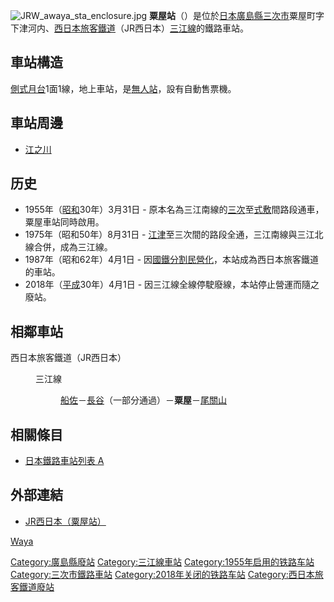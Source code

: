 {{unreferenced|time=2019-03-05T09:58:47+00:00}}
{{noteTA
|T=zh-tw:粟屋車站;zh-hk:粟屋站;zh-cn:粟屋站;
|1=zh-tw:粟屋車站;zh-hk:粟屋站;zh-cn:粟屋站;
}}
{{日本車站資訊
|公司色 = #ccc
|文字色 = 
|站名 = 粟屋站
|圖片 = JRW awaya sta.jpg
|pxl = 
|圖片說明 = 粟屋車站的入口
|日文原名 = 粟屋
|平假名 = あわや
|羅馬拼音 = Awaya
|副站名=[[曾我兄弟|曾我兄弟]]
|前一站 = [[長谷站_(廣島縣)|長谷]]
|前一站距離 = 2.5
|後一站距離 = 3.0
|後一站 = [[尾關山車站|尾關山]]
|電報略號 = アワ
|所屬公司 = [[西日本旅客鐵道|西日本旅客鐵道]]（JR西日本）
|所屬路線 = {{JR西路線記號|S|F}} [[三江線|三江線]]
|距離 = 103.1
|起點站 =  [[江津站_(島根縣)|江津]]
|所在地 = [[廣島縣|廣島縣]][[三次市|三次市]]粟屋町字下津河內3598
|車站構造 = 地面車站
|月台配置 = 1面1線
|啟用年月日 = 1955年（[[昭和|昭和]]30年）3月31日
|廢站年月日 = 2018年（[[平成|平成]]30年）4月1日
|乘客人數 = 
|上下車人次 = 
|統計年度 = 
|轉車 = 
|備註 = [[無人站|無人站]]
|全寬備註 = *在1950年正式成為車站
}}
[[File:JRW_awaya_sta_enclosure.jpg|thumb]]
'''粟屋站'''（{{jpn|j=粟屋駅|hg=あわやえき|rm=Awaya eki|f=y}}）是位於[[日本|日本]][[廣島縣|廣島縣]][[三次市|三次市]]粟屋町字下津河内、[[西日本旅客鐵道|西日本旅客鐵道]]（JR西日本）[[三江線|三江線]]的鐵路車站。

==車站構造==
[[側式月台|側式月台]]1面1線，地上車站，是[[無人站|無人站]]，設有自動售票機。

==車站周邊==
*[[江之川|江之川]]

==历史==
*1955年（[[昭和|昭和]]30年）3月31日 - 原本名為三江南線的[[三次站|三次]]至[[式敷站|式敷]]間路段通車，粟屋車站同時啟用。
*1975年（昭和50年）8月31日 - [[江津車站_(日本)|江津]]至三次間的路段全通，三江南線與三江北線合併，成為三江線。
*1987年（昭和62年）4月1日 - 因[[國鐵分割民營化|國鐵分割民營化]]，本站成為西日本旅客鐵道的車站。
*2018年（[[平成|平成]]30年）4月1日 - 因三江線全線停駛廢線，本站停止營運而隨之廢站。
== 相鄰車站 ==
; 西日本旅客鐵道（JR西日本）
: {{JR西路線記號|S|F}} 三江線
:: [[船佐站|船佐]]－[[長谷站_(廣島縣)|長谷]]（一部分通過）－'''粟屋'''－[[尾關山站|尾關山]]

==相關條目==
*[[日本鐵路車站列表_A|日本鐵路車站列表 A]]

==外部連結==
{{commonscat|Awaya Station}}
*[http://www.jr-odekake.net/eki/top.php?id=0802509 JR西日本（粟屋站）]

{{三江線}}

{{DEFAULTSORT:Awaya}}
[[Category:廣島縣廢站|Category:廣島縣廢站]]
[[category:日本鐵路車站_A|Waya]]
[[Category:三江線車站|Category:三江線車站]]
[[Category:1955年启用的铁路车站|Category:1955年启用的铁路车站]]
[[Category:三次市鐵路車站|Category:三次市鐵路車站]]
[[Category:2018年关闭的铁路车站|Category:2018年关闭的铁路车站]]
[[Category:西日本旅客鐵道廢站|Category:西日本旅客鐵道廢站]]